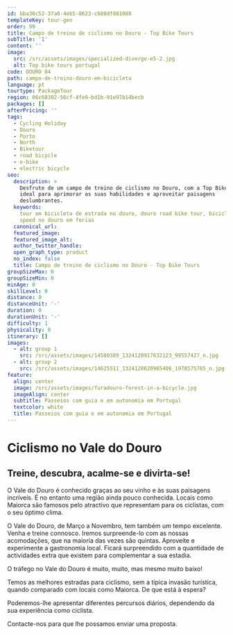 ```yaml
---
id: bba36c52-37a0-4eb5-8623-c608df081088
templateKey: tour-gen
order: 99
title: Campo de treino de ciclismo no Douro - Top Bike Tours
subTitle: '1'
content: ''
image:
  src: /src/assets/images/specialized-diverge-e5-2.jpg
  alt: Top bike tours portugal
code: DOURO 04
path: campo-de-treino-douro-em-bicicleta
language: pt
tourtype: PackageTour
region: 06c68302-56cf-4fe9-bd1b-91e97b14becb
packages: []
afterPricing: ''
tags:
  - Cycling Holiday
  - Douro
  - Porto
  - North
  - Biketour
  - road bicycle
  - e-bike
  - electric bicycle
seo:
  description: >
    Desfrute de um campo de treino de ciclismo no Douro, com a Top Bike Tours,
    ideal para aprimorar as suas habilidades e aproveitar paisagens
    deslumbrantes.
  keywords:
    tour em bicicleta de estrada no douro, douro road bike tour, bicicleta de
    speed no douro em ferias
  canonical_url:
  featured_image:
  featured_image_alt:
  author_twitter_handle:
  open_graph_type: product
  no_index: false
  title: Campo de treino de ciclismo no Douro - Top Bike Tours
groupSizeMax: 0
groupSizeMin: 0
minAge: 0
skillLevel: 0
distance: 0
distanceUnit: '-'
duration: 0
durationUnit: '-'
difficulty: 1
physicality: 0
itinerary: []
images:
  - alt: group 1
    src: /src/assets/images/14580389_1324120917632123_99557427_n.jpg
  - alt: group 2
    src: /src/assets/images/14625511_1324120620965486_1978575785_n.jpg
feature:
  align: center
  image: /src/assets/images/furadouro-forest-in-a-bicycle.jpg
  imageAlign: center
  subtitle: Passeios com guia e em autonomia em Portugal
  textcolor: white
  title: Passeios com guia e em autonomia em Portugal
---
```


# Ciclismo no Vale do Douro

## Treine, descubra, acalme-se e divirta-se!

O Vale do Douro é conhecido graças ao seu vinho e às suas paisagens incríveis. É
no entanto uma região ainda pouco conhecida. Locais como Maiorca são famosos
pelo atractivo que representam para os ciclistas, com o seu óptimo clima.

O Vale do Douro, de Março a Novembro, tem também um tempo excelente. Venha e
treine connosco. Iremos surpreende-lo com as nossas acomodações, que na maioria
das vezes são quintas. Aproveite e experimente a gastronomia local. Ficará
surpreendido com a quantidade de actividades extra que existem para complementar
a sua estadia.

O tráfego no Vale do Douro é muito, muito, mas mesmo muito baixo!

Temos as melhores estradas para ciclismo, sem a típica invasão turística, quando
comparado com locais como Maiorca. De que está à espera?

Poderemos-lhe apresentar diferentes percursos diários, dependendo da sua
experiência como ciclista.

Contacte-nos para que lhe possamos enviar uma proposta.
